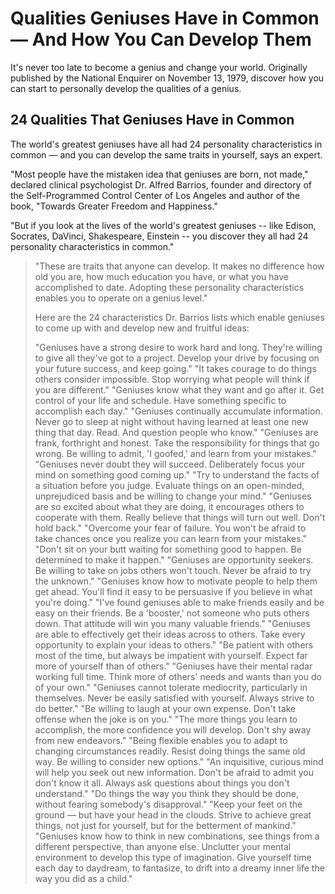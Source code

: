 <TraitsMenuEN />

# Qualities Geniuses Have in Common — And How You Can Develop Them

It's never too late to become a genius and change your world. Originally published by the National Enquirer on November 13, 1979, discover how you can start to personally develop the qualities of a genius.

## 24 Qualities That Geniuses Have in Common

The world's greatest geniuses have all had 24 personality characteristics in common — and you can develop the same traits in yourself, says an expert.

"Most people have the mistaken idea that geniuses are born, not made," declared clinical psychologist Dr. Alfred Barrios, founder and directory of the Self-Programmed Control Center of Los Angeles and author of the book, "Towards Greater Freedom and Happiness."

"But if you look at the lives of the world's greatest geniuses -- like Edison, Socrates, DaVinci, Shakespeare, Einstein -- you discover they all had 24 personality characteristics in common."

<Blockquote
  content='. . . And You Can Develop Them Too,'
  author='Says Expert'
/>

"These are traits that anyone can develop. It makes no difference how old you are, how much education you have, or what you have accomplished to date. Adopting these personality characteristics enables you to operate on a genius level."

Here are the 24 characteristics Dr. Barrios lists which enable geniuses to come up with and develop new and fruitful ideas:

<Trait language='en' language='en' number='1' name='Drive'>
  "Geniuses have a strong desire to work hard and long. They're willing to give
  all they've got to a project. Develop your drive by focusing on your future
  success, and keep going."
</Trait>
<Trait language='en' number='2' name='Courage'>
  "It takes courage to do things others consider impossible. Stop worrying what
  people will think if you are different."
</Trait>
<Trait language='en' number='3' name='Devotion to goals'>
  "Geniuses know what they want and go after it. Get control of your life and
  schedule. Have something specific to accomplish each day."
</Trait>
<Trait language='en' number='4' name='Knowledge'>
  "Geniuses continually accumulate information. Never go to sleep at night
  without having learned at least one new thing that day. Read. And question
  people who know."
</Trait>
<Trait language='en' number='5' name='Honesty'>
  "Geniuses are frank, forthright and honest. Take the responsibility for things
  that go wrong. Be willing to admit, 'I goofed,' and learn from your mistakes."
</Trait>
<Trait language='en' number='6' name='Optimism'>
  "Geniuses never doubt they will succeed. Deliberately focus your mind on
  something good coming up."
</Trait>
<Trait language='en' number='7' name='Ability to judge'>
  "Try to understand the facts of a situation before you judge. Evaluate things
  on an open-minded, unprejudiced basis and be willing to change your mind."
</Trait>
<Trait language='en' number='8' name='Enthusiasm'>
  "Geniuses are so excited about what they are doing, it encourages others to
  cooperate with them. Really believe that things will turn out well. Don't hold
  back."
</Trait>
<Trait language='en' number='9' name='Willingness to take chances'>
  "Overcome your fear of failure. You won't be afraid to take chances once you
  realize you can learn from your mistakes."
</Trait>
<Trait language='en' number='10' name='Dynamic energy'>
  "Don't sit on your butt waiting for something good to happen. Be determined to
  make it happen."
</Trait>
<Trait language='en' number='11' name='Enterprise'>
  "Geniuses are opportunity seekers. Be willing to take on jobs others won't
  touch. Never be afraid to try the unknown."
</Trait>
<Trait language='en' number='12' name='Persuasion'>
  "Geniuses know how to motivate people to help them get ahead. You'll find it
  easy to be persuasive if you believe in what you're doing."
</Trait>
<Trait language='en' number='13' name='Outgoingness'>
  "I've found geniuses able to make friends easily and be easy on their friends.
  Be a 'booster,' not someone who puts others down. That attitude will win you
  many valuable friends."
</Trait>
<Trait language='en' number='14' name='Ability to communicate'>
  "Geniuses are able to effectively get their ideas across to others. Take every
  opportunity to explain your ideas to others."
</Trait>
<Trait language='en' number='15' name='Patience'>
  "Be patient with others most of the time, but always be impatient with
  yourself. Expect far more of yourself than of others."
</Trait>
<Trait language='en' number='16' name='Perception'>
  "Geniuses have their mental radar working full time. Think more of others'
  needs and wants than you do of your own."
</Trait>
<Trait language='en' number='17' name='Perfectionism'>
  "Geniuses cannot tolerate mediocrity, particularly in themselves. Never be
  easily satisfied with yourself. Always strive to do better."
</Trait>
<Trait language='en' number='18' name='Sense of humor'>
  "Be willing to laugh at your own expense. Don't take offense when the joke is
  on you."
</Trait>
<Trait language='en' number='19' name='Versatility'>
  "The more things you learn to accomplish, the more confidence you will
  develop. Don't shy away from new endeavors."
</Trait>
<Trait language='en' number='20' name='Adaptability'>
  "Being flexible enables you to adapt to changing circumstances readily. Resist
  doing things the same old way. Be willing to consider new options."
</Trait>
<Trait language='en' number='21' name='Curiosity'>
  "An inquisitive, curious mind will help you seek out new information. Don't be
  afraid to admit you don't know it all. Always ask questions about things you
  don't understand."
</Trait>
<Trait language='en' number='22' name='Individualism'>
  "Do things the way you think they should be done, without fearing somebody's
  disapproval."
</Trait>
<Trait language='en' number='23' name='Idealism'>
  "Keep your feet on the ground — but have your head in the clouds. Strive to
  achieve great things, not just for yourself, but for the betterment of
  mankind."
</Trait>
<Trait language='en' number='24' name='Imagination'>
  "Geniuses know how to think in new combinations, see things from a different
  perspective, than anyone else. Unclutter your mental environment to develop
  this type of imagination. Give yourself time each day to daydream, to
  fantasize, to drift into a dreamy inner life the way you did as a child."
</Trait>
